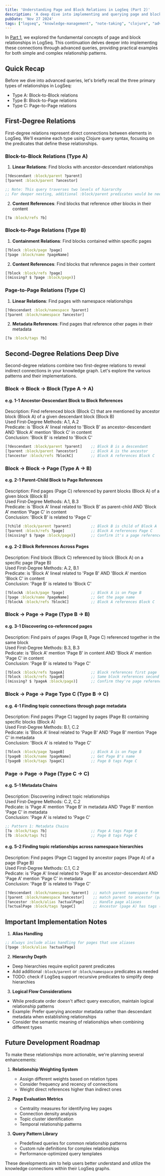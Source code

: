 ```yaml
---
title: 'Understanding Page and Block Relations in LogSeq (Part 2)'
description: 'A deep dive into implementing and querying page and block relationships in LogSeq using advanced queries'
pubDate: 'Nov 27 2024'
tags: ["logseq", "knowledge-management", "note-taking", "clojure", "advanced"]
---
```


In [Part 1](/blog/evaluate-notes-via-relations-pt1), we explored the fundamental concepts of page and block relationships in LogSeq. This continuation delves deeper into implementing these connections through advanced queries, providing practical examples for both simple and complex relationship patterns.

## Quick Recap
Before we dive into advanced queries, let's briefly recall the three primary types of relationships in LogSeq:
- Type A: Block-to-Block relations
- Type B: Block-to-Page relations
- Type C: Page-to-Page relations

## First-Degree Relations

First-degree relations represent direct connections between elements in LogSeq. We'll examine each type using Clojure query syntax, focusing on the predicates that define these relationships.

### Block-to-Block Relations (Type A)

1. **Linear Relations**: Find blocks with ancestor-descendant relationships
```clojure
[?descendant :block/parent ?parent]
[?parent :block/parent ?ancestor]

;; Note: This query traverses two levels of hierarchy
;; For deeper nesting, additional :block/parent predicates would be needed
```

2. **Content References**: Find blocks that reference other blocks in their content
```clojure
[?a :block/refs ?b]
```

### Block-to-Page Relations (Type B)

1. **Containment Relations**: Find blocks contained within specific pages
```clojure
[?block :block/page ?page]
[?page :block/name ?pageName]
```

2. **Content References**: Find blocks that reference pages in their content
```clojure
[?block :block/refs ?page]
[(missing? $ ?page :block/page)]
```

### Page-to-Page Relations (Type C)

1. **Linear Relations**: Find pages with namespace relationships
```clojure
[?descendant :block/namespace ?parent]
[?parent :block/namespace ?ancestor]
```

2. **Metadata References**: Find pages that reference other pages in their metadata
```clojure
[?a :block/tags ?b]
```

## Second-Degree Relations Deep Dive

Second-degree relations combine two first-degree relations to reveal indirect connections in your knowledge graph. Let's explore the various patterns and their implementations.

### Block → Block → Block (Type A → A)

#### e.g. 1-1 Ancestor-Descendant Block to Block References

Description: Find referenced block (Block C) that are mentioned by ancestor block (Block A) of a given descendant block (Block B)  
Used First-Degree Methods: A.1, A.2  
Predicate: is 'Block A' lineal related to 'Block B' as ancestor-descendant AND 'Block A' mention 'Block C' in content  
Conclusion: 'Block B' is related to 'Block C'
```clojure
[?descendant :block/parent ?parent]    ;; Block B is a descendant
[?parent :block/parent ?ancestor]      ;; Block A is the ancestor
[?ancestor :block/refs ?blockC]        ;; Block A references Block C
```

### Block → Block → Page (Type A → B)

#### e.g. 2-1 Parent-Child Block to Page References
Description: Find pages (Page C) referenced by parent blocks (Block A) of a given block (Block B)  
Used First-Degree Methods: A.1, B.3  
Predicate: is 'Block A' lineal related to 'Block B' as parent-child AND 'Block A' mention 'Page C' in content  
Conclusion: 'Block B' is related to 'Page C'
```clojure
[?child :block/parent ?parent]         ;; Block B is child of Block A
[?parent :block/refs ?page]            ;; Block A references Page C
[(missing? $ ?page :block/page)]       ;; Confirm it's a page reference
```

#### e.g. 2-2 Block References Across Pages
Description: Find block (Block C) referenced by block (Block A) on a specific page (Page B)  
Used First-Degree Methods: A.2, B.1  
Predicate: is 'Block A' lineal related to 'Page B' AND 'Block A' mention 'Block C' in content  
Conclusion: 'Page B' is related to 'Block C'
```clojure
[?blockA :block/page ?page]            ;; Block A is on Page B
[?page :block/name ?pageName]          ;; Get the page name
[?blockA :block/refs ?blockC]          ;; Block A references Block C
```

### Block → Page → Page (Type B → B)

#### e.g. 3-1 Discovering co-referenced pages
Description: Find pairs of pages (Page B, Page C) referenced together in the same block  
Used First-Degree Methods: B.3, B.3  
Pedicate: is 'Block A' mention 'Page B' in content AND 'Block A' mention 'Page C' in content  
Conclusion: 'Page B' is related to 'Page C'
```clojure
[?block :block/refs ?pageA]            ;; Block references first page
[?block :block/refs ?pageB]            ;; Same block references second page
[(missing? $ ?pageA :block/page)]      ;; Confirm they're page references
```

### Block → Page → Page Type C (Type B → C)

#### e.g. 4-1 Finding topic connections through page metadata
Description: Find pages (Page C) tagged by pages (Page B) containing specific blocks (Block A)  
Used First-Degree Methods: B.1, C.2  
Pedicate: is 'Block A' lineal related to 'Page B' AND 'Page B' mention 'Page C' in metadata  
Conclusion: 'Block A' is related to 'Page C'
```clojure
[?block :block/page ?pageB]            ;; Block A is on Page B
[?pageB :block/name ?pageName]         ;; Get Page B's name
[?pageB :block/tags ?pageC]            ;; Page B tags Page C
```

### Page → Page → Page (Type C → C)

#### e.g. 5-1 Metadata Chains
Description: Discovering indirect topic relationships  
Used First-Degree Methods: C.2, C.2  
Pedicate: is 'Page A' mention 'Page B' in metadata AND 'Page B' mention 'Page C' in metadata  
Conclusion: 'Page A' is related to 'Page C'

```clojure
;; Pattern 1: Metadata Chains
[?a :block/tags ?b]                    ;; Page A tags Page B
[?b :block/tags ?c]                    ;; Page B tags Page C
```
#### e.g. 5-2 Finding topic relationships across namespace hierarchies
Description: Find pages (Page C) tagged by ancestor pages (Page A) of a page (Page B)  
Used First-Degree Methods: C.1, C.2  
Pedicate: is 'Page A' lineal related to 'Page B' as ancestor-descendant AND 'Page A' mention 'Page C' in metadata  
Conclusion: 'Page B' is related to 'Page C'
```clojure
[?descendant :block/namespace ?parent]  ;; match parent namespace from descendant (Page B)
[?parent :block/namespace ?ancestor]    ;; match parent to ancestor (page A)
[?ancestor :block/alias ?actualPage]    ;; Handle page aliases
[?actualPage :block/tags ?pageC]        ;; Ancestor (page A) has tags (Page C)
```

## Important Implementation Notes

1. **Alias Handling**
```clojure
;; Always include alias handling for pages that use aliases
[?page :block/alias ?actualPage]
```

2. **Hierarchy Depth**
- Deep hierarchies require explicit parent predicates
- Add additional `:block/parent` or `:block/namespace` predicates as needed
- TODO: check if LogSeq support recursive predicates to simplify deep hierarchies

3. **Logical Flow Considerations**
- While predicate order doesn't affect query execution, maintain logical relationship patterns
- Example: Prefer querying ancestor metadata rather than descendant metadata when establishing relationships
- Consider the semantic meaning of relationships when combining different types

## Future Development Roadmap

To make these relationships more actionable, we're planning several enhancements:

1. **Relationship Weighting System**
   - Assign different weights based on relation types
   - Consider frequency and recency of connections
   - Weight direct references higher than indirect ones

2. **Page Evaluation Metrics**
   - Centrality measures for identifying key pages
   - Connection density analysis
   - Topic cluster identification
   - Temporal relationship patterns

3. **Query Pattern Library**
   - Predefined queries for common relationship patterns
   - Custom rule definitions for complex relationships
   - Performance-optimized query templates

These developments aim to help users better understand and utilize the knowledge connections within their LogSeq graphs.